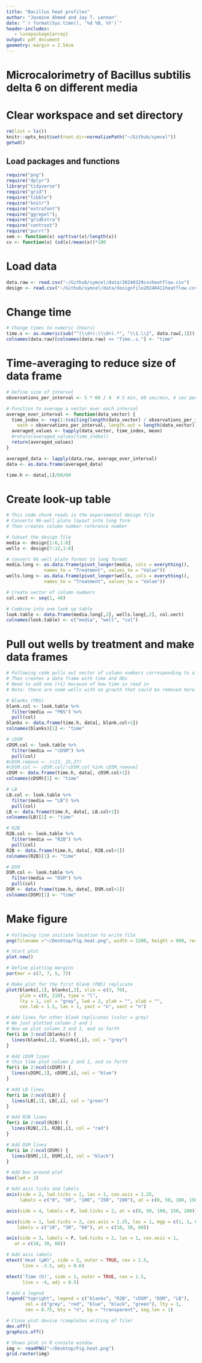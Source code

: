```yaml
---
title: "Bacillus heat profiles"
author: "Jasmine Ahmed and Jay T. Lennon"
date: "`r format(Sys.time(), '%d %B, %Y')`"
header-includes:
   - \usepackage{array}
output: pdf_document
geometry: margin = 2.54cm
---
```


# Microcalorimetry of Bacillus subtilis delta 6 on different media

# Clear workspace and set directory

```r
rm(list = ls())
knitr::opts_knit$set(root.dir=normalizePath("~/Github/symcel"))
getwd()
```

## Load packages and functions

```r
require("png")
require("dplyr")
library("tidyverse")
require("grid")
require("tibble")
require("knitr")
require("extrafont")
require("ggrepel");
require("gridExtra")
require("contrast")
require("purrr")
sem <- function(x) sqrt(var(x)/length(x))
cv <- function(x) (sd(x)/mean(x))*100
```

# Load data

```r
data.raw <- read.csv("~/Github/symcel/data/20240329csvheatflow.csv")
design <- read.csv("~/Github/symcel/data/designfile20240411heatflow.csv")
```

# Change time

```r
# Change times to numeric (hours)
time.s <- as.numeric(sub("^(\\d+):(\\d+).*", "\\1.\\2", data.raw[,1]))
colnames(data.raw)[colnames(data.raw) == "Time..s."] <- "time"
```


# Time-averaging to reduce size of data frame

```r
# Define size of interval
observations_per_interval <- 5 * 60 / 4  # 5 min, 60 sec/min, 4 sec per observation

# Function to average a vector over each interval
average_over_interval <- function(data_vector) {
  time_index <- rep(1:(ceiling(length(data_vector) / observations_per_interval)), 
    each = observations_per_interval, length.out = length(data_vector))
  averaged_values <- tapply(data_vector, time_index, mean)
  #return(averaged_values[time_index])
  return(averaged_values)
}

averaged_data <- lapply(data.raw, average_over_interval)
data <- as.data.frame(averaged_data)

time.h <- data[,1]/60/60
```


# Create look-up table

```r
# This code chunk reads in the experimental design file
# Converts 96-well plate layout into long form
# Then creates column number reference number

# Subset the design file
media <- design[1:6,1:8]
wells <- design[7:12,1:8]

# convert 96 well plate format to long format
media.long <- as.data.frame(pivot_longer(media, cols = everything(), 
              names_to = "Treatment", values_to = "Value"))
wells.long <- as.data.frame(pivot_longer(wells, cols = everything(), 
              names_to = "Treatment", values_to = "Value"))

# Create vector of column numbers
col.vect <- seq(1, 48)

# Combine into one look up table
look.table <- data.frame(media.long[,2], wells.long[,2], col.vect)
colnames(look.table) <- c("media", "well", "col")
```


# Pull out wells by treatment and make data frames

```r
# Following code pulls out vector of column numbers corresponding to a medium
# Then creates a data frame with time and ODs
# Need to add one (+1) because of how time in read in
# Note: there are some wells with no growth that could be removed here

# Blanks (PBS)
blank.col <- look.table %>%
  filter(media == "PBS") %>%
  pull(col)
blanks <- data.frame(time.h, data[, blank.col+1])
colnames(blanks)[1] <- "time"

# cDSM
cDSM.col <- look.table %>%
  filter(media == "cDSM") %>%
  pull(col)
#cDSM.remove <- c(13, 25,37)
#cDSM.col <- cDSM.col[!cDSM.col %in% cDSM.remove]
cDSM <- data.frame(time.h, data[, cDSM.col+1])
colnames(cDSM)[1] <- "time"

# LB
LB.col <- look.table %>%
  filter(media == "LB") %>%
  pull(col)
LB <- data.frame(time.h, data[, LB.col+1])
colnames(LB)[1] <- "time"

# R2B
R2B.col <- look.table %>%
  filter(media == "R2B") %>%
  pull(col)
R2B <- data.frame(time.h, data[, R2B.col+1])
colnames(R2B)[1] <- "time"

# DSM
DSM.col <- look.table %>%
  filter(media == "DSM") %>%
  pull(col)
DSM <- data.frame(time.h, data[, DSM.col+1])
colnames(DSM)[1] <- "time"
```


# Make figure

```r

# Following line initiate location to write file
png(filename ="~/Desktop/Fig.heat.png", width = 1200, height = 900, res = 96 * 2) 

# Start plot 
plot.new()

# Define plotting margins
par(mar = c(7, 7, 5, 7))

# Make plot for the first blank (PBS) replicate
plot(blanks[,1], blanks[,2], xlim = c(3, 70), 
     ylim = c(0, 210), type = "l", 
     lty = 1, col = "grey", lwd = 2, ylab = "", xlab = "", 
     cex.lab = 1.5, las = 1, yaxt = "n", xaxt = "n")

# Add lines for other blank replicates (color = grey)
# We just plotted column 2 and 1
# Now we plot column 3 and 1, and so forth
for(i in 3:ncol(blanks)) {
  lines(blanks[,1], blanks[,i], col = "grey")  
}

# Add cDSM lines
# this time plot column 2 and 1, and so forth
for(i in 2:ncol(cDSM)) {
  lines(cDSM[,1], cDSM[,i], col = "blue")  
}

# Add LB lines
for(i in 2:ncol(LB)) {
  lines(LB[,1], LB[,i], col = "green")  
}

# Add R2B lines
for(i in 2:ncol(R2B)) {
  lines(R2B[,1], R2B[,i], col = "red")  
}

# Add DSM lines
for(i in 2:ncol(DSM)) {
  lines(DSM[,1], DSM[,i], col = "black")  
}

# Add box around plot
box(lwd = 2)

# Add axis ticks and labels
axis(side = 2, lwd.ticks = 2, las = 1, cex.axis = 1.25, 
     labels = c("0", "50", "100", "150", "200"), at = c(0, 50, 100, 150, 200))

axis(side = 4, labels = F, lwd.ticks = 2, at = c(0, 50, 100, 150, 200))

axis(side = 1, lwd.ticks = 2, cex.axis = 1.25, las = 1, mgp = c(1, 1, 0),
    labels = c("10", "30", "60"), at = c(10, 30, 60))

axis(side = 3, labels = F, lwd.ticks = 2, las = 1, cex.axis = 1, 
   at = c(10, 30, 60))

# Add axis labels
mtext('Heat (μW)', side = 2, outer = TRUE, cex = 1.5, 
      line = -3.5, adj = 0.6)

mtext('Time (h)', side = 1, outer = TRUE, cex = 1.5, 
      line = -4, adj = 0.5)

# Add a legend
legend("topright", legend = c("blanks", "R2B", "cDSM", "DSM", "LB"), 
       col = c("grey", "red", "blue", "black", "green"), lty = 1, 
       cex = 0.75, bty = "n", bg = "transparent", seg.len = 1)

# Close plot device (completes writing of file)
dev.off()
graphics.off()

# Shows plot in R console window
img <- readPNG("~/Desktop/Fig.heat.png")
grid.raster(img)
```